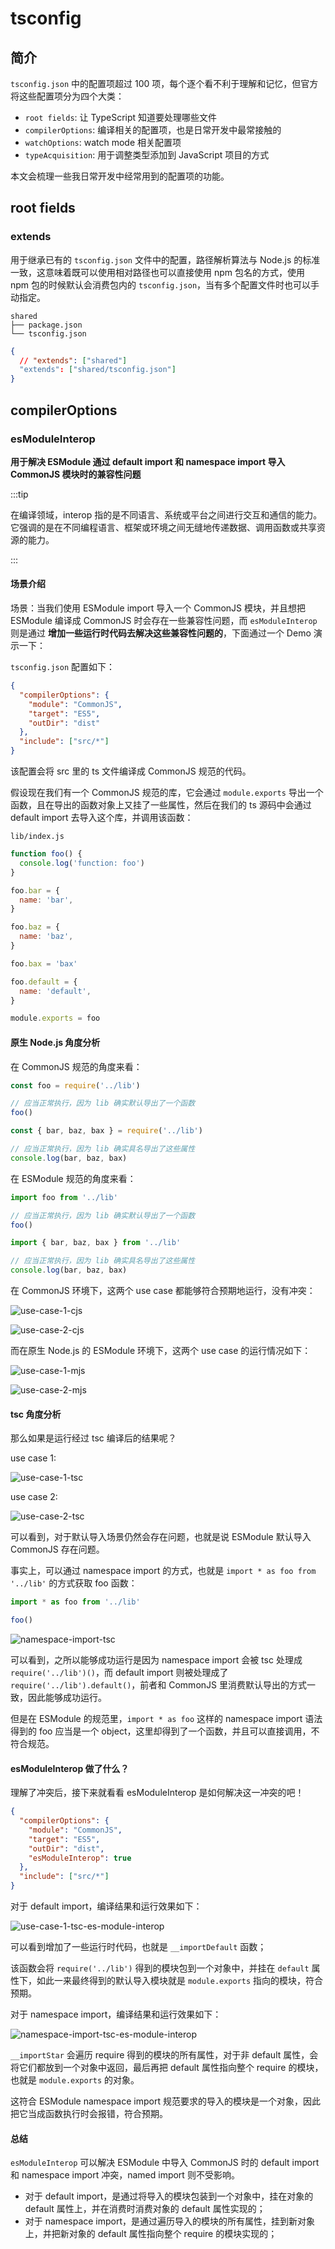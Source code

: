 
# tsconfig

## 简介

`tsconfig.json` 中的配置项超过 100 项，每个逐个看不利于理解和记忆，但官方将这些配置项分为四个大类：

- `root fields`: 让 TypeScript 知道要处理哪些文件
- `compilerOptions`: 编译相关的配置项，也是日常开发中最常接触的
- `watchOptions`: watch mode 相关配置项
- `typeAcquisition`: 用于调整类型添加到 JavaScript 项目的方式

本文会梳理一些我日常开发中经常用到的配置项的功能。

## root fields

### extends

用于继承已有的 `tsconfig.json` 文件中的配置，路径解析算法与 Node.js 的标准一致，这意味着既可以使用相对路径也可以直接使用 npm 包名的方式，使用 npm 包的时候默认会消费包内的 `tsconfig.json`，当有多个配置文件时也可以手动指定。

<Tabs>
  <Tab label="packages/shared">

```shell
shared
├── package.json
└── tsconfig.json
```

  </Tab>

  <Tab label="packages/foo/tsconfig.json">

```json
{
  // "extends": ["shared"]
  "extends": ["shared/tsconfig.json"]
}
```

  </Tab>
</Tabs>

## compilerOptions

### esModuleInterop

**用于解决 ESModule 通过 default import 和 namespace import 导入 CommonJS 模块时的兼容性问题**

:::tip

在编译领域，interop 指的是不同语言、系统或平台之间进行交互和通信的能力。它强调的是在不同编程语言、框架或环境之间无缝地传递数据、调用函数或共享资源的能力。

:::

#### 场景介绍

场景：当我们使用 ESModule import 导入一个 CommonJS 模块，并且想把 ESModule 编译成 CommonJS 时会存在一些兼容性问题，而 `esModuleInterop` 则是通过 **增加一些运行时代码去解决这些兼容性问题的**，下面通过一个 Demo 演示一下：

`tsconfig.json` 配置如下：

```json
{
  "compilerOptions": {
    "module": "CommonJS",
    "target": "ES5",
    "outDir": "dist"
  },
  "include": ["src/*"]
}
```

该配置会将 src 里的 ts 文件编译成 CommonJS 规范的代码。

假设现在我们有一个 CommonJS 规范的库，它会通过 `module.exports` 导出一个函数，且在导出的函数对象上又挂了一些属性，然后在我们的 ts 源码中会通过 default import 去导入这个库，并调用该函数：

`lib/index.js`

```js
function foo() {
  console.log('function: foo')
}

foo.bar = {
  name: 'bar',
}

foo.baz = {
  name: 'baz',
}

foo.bax = 'bax'

foo.default = {
  name: 'default',
}

module.exports = foo
```

#### 原生 Node.js 角度分析

在 CommonJS 规范的角度来看：

<Tabs>
  <Tab label="use case 1: 默认导入">

```js
const foo = require('../lib')

// 应当正常执行，因为 lib 确实默认导出了一个函数
foo()
```

  </Tab>

  <Tab label="use case 2: 具名导入">

```js
const { bar, baz, bax } = require('../lib')

// 应当正常执行，因为 lib 确实具名导出了这些属性
console.log(bar, baz, bax)
```

  </Tab>
</Tabs>

在 ESModule 规范的角度来看：

<Tabs>
  <Tab label="use case 1: 默认导入">

```js
import foo from '../lib'

// 应当正常执行，因为 lib 确实默认导出了一个函数
foo()
```

  </Tab>

  <Tab label="use case 2: 具名导入">

```js
import { bar, baz, bax } from '../lib'

// 应当正常执行，因为 lib 确实具名导出了这些属性
console.log(bar, baz, bax)
```

  </Tab>
</Tabs>

在 CommonJS 环境下，这两个 use case 都能够符合预期地运行，没有冲突：

![use-case-1-cjs](./images/use-case-1-cjs.png)

![use-case-2-cjs](./images/use-case-2-cjs.png)

而在原生 Node.js 的 ESModule 环境下，这两个 use case 的运行情况如下：

![use-case-1-mjs](./images/use-case-1-mjs.png)

![use-case-2-mjs](./images/use-case-2-mjs.png)

#### tsc 角度分析

那么如果是运行经过 tsc 编译后的结果呢？

use case 1:

![use-case-1-tsc](./images/use-case-1-tsc.png)

use case 2:

![use-case-2-tsc](./images/use-case-2-tsc.png)

可以看到，对于默认导入场景仍然会存在问题，也就是说 ESModule 默认导入 CommonJS 存在问题。

事实上，可以通过 namespace import 的方式，也就是 `import * as foo from '../lib'` 的方式获取 foo 函数：

```ts
import * as foo from '../lib'

foo()
```

![namespace-import-tsc](./images/namespace-import-tsc.png)

可以看到，之所以能够成功运行是因为 namespace import 会被 tsc 处理成 `require('../lib')()`，而 default import 则被处理成了 `require('../lib').default()`，前者和 CommonJS 里消费默认导出的方式一致，因此能够成功运行。

但是在 ESModule 的规范里，`import * as foo` 这样的 namespace import 语法得到的 foo 应当是一个 object，这里却得到了一个函数，并且可以直接调用，不符合规范。

#### esModuleInterop 做了什么？

理解了冲突后，接下来就看看 esModuleInterop 是如何解决这一冲突的吧！

```json {6}
{
  "compilerOptions": {
    "module": "CommonJS",
    "target": "ES5",
    "outDir": "dist",
    "esModuleInterop": true
  },
  "include": ["src/*"]
}
```

对于 default import，编译结果和运行效果如下：

![use-case-1-tsc-es-module-interop](./images/use-case-1-tsc-es-module-interop.png)

可以看到增加了一些运行时代码，也就是 `__importDefault` 函数；

该函数会将 `require('../lib')` 得到的模块包到一个对象中，并挂在 `default` 属性下，如此一来最终得到的默认导入模块就是 `module.exports` 指向的模块，符合预期。

对于 namespace import，编译结果和运行效果如下：

![namespace-import-tsc-es-module-interop](./images/namespace-import-tsc-es-module-interop.png)

`__importStar` 会遍历 require 得到的模块的所有属性，对于非 default 属性，会将它们都放到一个对象中返回，最后再把 default 属性指向整个 require 的模块，也就是 `module.exports` 的对象。

这符合 ESModule namespace import 规范要求的导入的模块是一个对象，因此把它当成函数执行时会报错，符合预期。

#### 总结

`esModuleInterop` 可以解决 ESModule 中导入 CommonJS 时的 default import 和 namespace import 冲突，named import 则不受影响。

- 对于 default import，是通过将导入的模块包装到一个对象中，挂在对象的 default 属性上，并在消费时消费对象的 default 属性实现的；
- 对于 namespace import，是通过遍历导入的模块的所有属性，挂到新对象上，并把新对象的 default 属性指向整个 require 的模块实现的；
